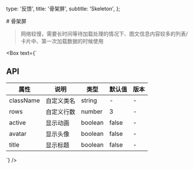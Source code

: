   type: '反馈',
  title: '骨架屏',
  subtitle: 'Skeleton',
};

<Box>
# 骨架屏

> 网络较慢，需要长时间等待加载处理的情况下、图文信息内容较多的列表/卡片中、第一次加载数据的时候使用

  <Sandbox soucre="<Skeleton />" title="示例代码" />
  <SandboxGroup name="skeleton" col={2} />
  <Sandbox soucre="<Skeleton avatar title />" title="显示标题" />
</Box>

<Box text={`
## API

| 属性      | 说明       | 类型    | 默认值 | 版本 |
| --------- | ---------- | ------- | ------ | ---- |
| className | 自定义类名 | string  | -      | -    |
| rows      | 自定义行数 | number  | 3      | -    |
| active    | 显示动画   | boolean | false  | -    |
| avatar    | 显示头像   | boolean | false  | -    |
| title     | 显示标题   | boolean | false  | -    |

`} />
